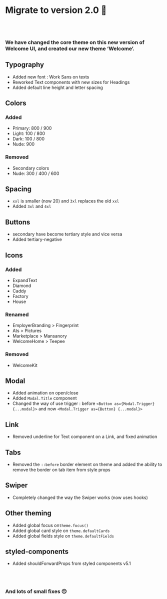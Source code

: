 # Migrate to version 2.0 🎉

<br /><br />

### We have changed the core theme on this new version of Welcome UI, and created our new theme ‘Welcome’.

## Typography

- Added new font : Work Sans on texts
- Reworked Text components with new sizes for Headings
- Added default line height and letter spacing

## Colors

### Added

- Primary: 800 / 900
- Light: 100 / 800
- Dark: 100 / 800
- Nude: 900

### Removed

- Secondary colors
- Nude: 300 / 400 / 600

## Spacing

- `xxl` is smaller (now 20) and `3xl` replaces the old `xxl`
- Added `3xl` and `4xl`

## Buttons

- secondary have become tertiary style and vice versa
- Added tertiary-negative

## Icons

### Added

- ExpandText
- Diamond
- Caddy
- Factory
- House

### Renamed

- EmployerBranding > Fingerprint
- Ats > Pictures
- Marketplace > Mansanory
- WelcomeHome > Teepee

### Removed

- WelcomeKit

## Modal

- Added animation on open/close
- Added `Modal.Title` component
- Changed the way of use trigger : before `<Button as={Modal.Trigger} {...modal}>` and now `<Modal.Trigger as={Button} {...modal}>`

## Link

- Removed underline for Text component on a Link, and fixed animation

## Tabs

- Removed the `::before` border element on theme and added the ability to remove the border on tab item from style props

## Swiper

- Completely changed the way the Swiper works (now uses hooks)

## Other theming

- Added global focus on`theme.focus()`
- Added global card style on `theme.defaultCards`
- Added global fields style on `theme.defaultFields`

## styled-components

- Added shouldForwardProps from styled components v5.1

<br /><br />

### And lots of small fixes 🙃
